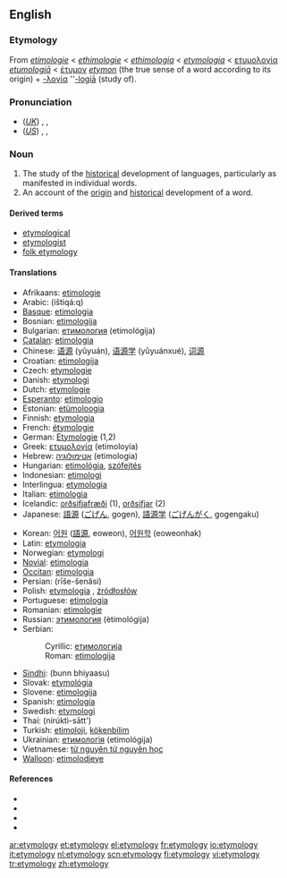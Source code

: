 {{selfref|For etymology on Wiktionary, see [[Wiktionary:Etymology]].}}
==English==

===Etymology===
From {{ME.}} ''[[etimologie]]'' < {{OF.}} ''[[ethimologie]]'' < {{ML.}} ''[[ethimologia]]'' < {{L.}} ''[[etymologia]]'' < {{Gr.}} [[ετυμολογία]] ''[[etumologiā]]'' < [[έτυμον]] ''[[etymon]]'' (the true sense of a word according to its origin) + [[-λογία]] ''[[-logy|-logiā]] (study of).

===Pronunciation===
*(''[[Received Pronunciation|UK]]'') {{AHD|ĕt"ə-mŏl'ə-jē}}, {{IPA|/ˌɛtəˈmɒlədʒi/}}, {{SAMPA|/%Et@"mQl@dZi/}}
*(''[[General American|US]]'') {{AHD|ĕt"ə-mŏl'ə-jē}}, {{IPA|/ˌɛtəˈmɑlədʒi/}}, {{SAMPA|/%Et@"mAl@dZi/}}

===Noun===
{{en-noun|etymologies}}

# The study of the [[historical]] development of languages, particularly as manifested in individual words.
# An account of the [[origin]] and [[historical]] development of a word.

{{seeCites}}

====Derived terms====
* [[etymological]]
* [[etymologist]]
* [[folk etymology]]

====Translations====
{{trans-top|''n.'' Translations to be checked}}
*Afrikaans: [[etimologie]]
*Arabic: {{ARchar|[[اشتقاق|اِشْتِقَاق]]}} (ištiqá:q) {{m}}
*[[Basque]]: [[etimologia]]
*Bosnian: [[etimologija#Bosnian|etimologija]] {{f}}
*Bulgarian: [[етимология]] (etimológija) {{f}}
*[[Catalan]]: [[etimologia]] {{f}}
*Chinese: [[语源]] (yǔyuán), [[语源学]] (yǔyuánxué), [[词源]]
*Croatian: [[etimologija#Croatian|etimologija]] {{f}}
*Czech: [[etymologie]] {{f}}
*Danish: [[etymologi]] {{g|Danish}}
*Dutch: [[etymologie]] {{f}}
*[[Esperanto]]: [[etimologio]]
*Estonian: [[etümoloogia]]
*Finnish: [[etymologia]]
*French: [[étymologie]] {{f}}
*German: [[Etymologie]] {{f}} (1,2)
*Greek: [[ετυμολογία]] (etimoloyía) {{f}}
*Hebrew: [[אטימולוגיה]] (etimologia) {{f}}
*Hungarian: [[etimológia]], [[szófejtés]]
*Indonesian: [[etimologi]]
*Interlingua: [[etymologia]]
*Italian: [[etimologia]] {{f}}
*Icelandic: [[orðsifjafræði]] {{f}} (1), [[orðsifjar]] {{fpl}} (2)
*Japanese: [[語源]] ([[ごげん]], gogen), [[語源学]] ([[ごげんがく]], gogengaku)
{{trans-mid}}
*Korean: [[어원]] ([[語源]], eoweon), [[어원학]] (eoweonhak)
*Latin: [[etymologia]] {{f}}
*Norwegian: [[etymologi]] {{g|Norwegian}}
*[[Novial]]: [[etimologia]]
*[[Occitan]]: [[etimologia]] {{f}}
*Persian: {{FAchar|[[ریشه‌شناسی]]}} (rīše-šenâsi)
*Polish: [[etymologia]] {{f}}, [[źródłosłów]] {{m}}
*Portuguese: [[etimologia]] {{f}}
*Romanian: [[etimologie]] {{f}}
*Russian: [[этимология]] (ètimológija) {{f}}
*Serbian:
*:Cyrillic: [[етимологија#Serbian|етимологија]] {{f}}
*:Roman: [[etimologija#Serbian|etimologija]] {{f}}
*[[Sindhi]]: {{SDchar|[[بُڻڀياسُ]]}} (bunn bhiyaasu) {{m}}
*Slovak: [[etymológia]] {{f}}
*Slovene: [[etimologija]] {{f}}
*Spanish: [[etimología]] {{f}}
*Swedish: [[etymologi]] {{c}}
*Thai: {{THchar|[[นิรุกติศาสตร์]]}} (nírúktì-sātt')
*Turkish: [[etimoloji]], [[kökenbilim]]
*Ukrainian: [[етимологія]] (etimológija) {{f}}
*Vietnamese: [[từ nguyên từ nguyên học]]
*[[Walloon]]: [[etimolodjeye]]
{{trans-bottom}}

====References====
*{{pedialite|Etymology}}
*{{R:American Heritage 2000|etymology}}
*{{R:Dictionary.com|etymology}}
*{{R:WordNet 2003|etymology}}

[[ar:etymology]]
[[et:etymology]]
[[el:etymology]]
[[fr:etymology]]
[[io:etymology]]
[[it:etymology]]
[[nl:etymology]]
[[scn:etymology]]
[[fi:etymology]]
[[vi:etymology]]
[[tr:etymology]]
[[zh:etymology]]